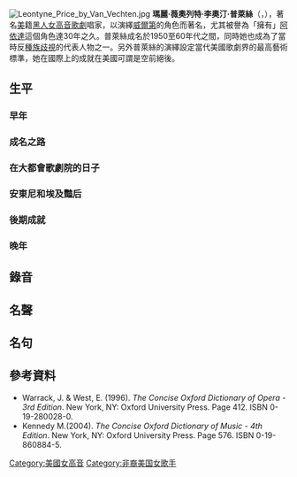 [[File:Leontyne_Price_by_Van_Vechten.jpg|thumb]]
'''瑪麗·薇奧列特·李奧汀·普萊絲'''（'''{{lang|en|Mary Violet Leontyne Price}}'''，{{bd|1927年|2月10日|catIdx=P}}），著名[[美國|美]]籍[[黑人|黑人]][[女高音|女高音]][[歌劇|歌劇]]唱家，以演繹[[威爾第|威爾第]]的角色而著名，尤其被譽為「擁有」[[阿依達|阿依達]]這個角色達30年之久。普萊絲成名於1950至60年代之間，同時她也成為了當時反[[種族歧視|種族歧視]]的代表人物之一。另外普萊絲的演繹設定當代美國歌劇界的最高藝術標準，她在國際上的成就在美國可謂是空前絕後。

==生平==

===早年===

===成名之路===

===在大都會歌劇院的日子===

===安東尼和埃及豔后===

===後期成就===

===晚年===

==錄音==

==名聲==

==名句==

==參考資料==
<div class="references-small">

* Warrack, J. & West, E. (1996). ''The Concise Oxford Dictionary of Opera - 3rd Edition''. New York, NY: Oxford University Press. Page 412. ISBN 0-19-280028-0.  
* Kennedy M.(2004). ''The Concise Oxford Dictionary of Music - 4th Edition''. New York, NY: Oxford University Press. Page 576. ISBN 0-19-860884-5.  

</div>
{{20世纪80年代肯尼迪中心荣誉奖}}
{{Authority control}}
{{singer-stub}}
{{opera-stub}}
{{DEFAULTSORT:Price, Leontyne}}
[[Category:美國女高音|Category:美國女高音]]
[[Category:非裔美国女歌手|Category:非裔美国女歌手]]